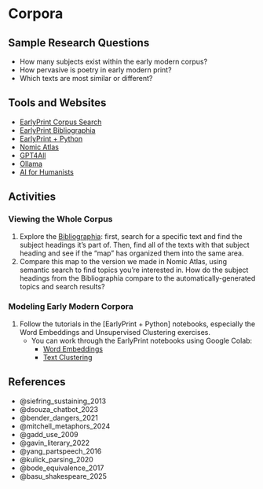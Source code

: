 # Corpora

## Sample Research Questions

- How many subjects exist within the early modern corpus?
- How pervasive is poetry in early modern print?
- Which texts are most similar or different?

## Tools and Websites

- [EarlyPrint Corpus Search](https://eplab.artsci.wustl.edu/corpus-frontend-1.2/eebotcp/search/)
- [EarlyPrint Bibliographia](https://earlyprint.org/bibliographia/)
- [EarlyPrint + Python](https://earlyprint.org/jupyterbook/intro.html)
- [Nomic Atlas](https://atlas.nomic.ai/)
- [GPT4All](https://www.nomic.ai/gpt4all)
- [Ollama](https://ollama.com/)
- [AI for Humanists](https://aiforhumanists.com/)

## Activities

### Viewing the Whole Corpus

1. Explore the [Bibliographia](https://earlyprint.org/bibliographia/): first, search for a specific text and find the subject headings it's part of. Then, find all of the texts with that subject heading and see if the "map" has organized them into the same area.
2. Compare this map to the version we made in Nomic Atlas, using semantic search to find topics you're interested in. How do the subject headings from the Bibliographia compare to the automatically-generated topics and search results?

### Modeling Early Modern Corpora

1. Follow the tutorials in the [EarlyPrint + Python] notebooks, especially the Word Embeddings and Unsupervised Clustering exercises.
   - You can work through the EarlyPrint notebooks using Google Colab: 
     - [Word Embeddings](https://colab.research.google.com/drive/131XjAd5zvtKCOzhVXUTVjJGHN5dBv1_R?usp=sharing)
     - [Text Clustering](https://colab.research.google.com/drive/1rL-3t8zpBx3or4guqRw-Ak6PNMBSLIRc?usp=sharing)


## References

- @siefring_sustaining_2013
- @dsouza_chatbot_2023
- @bender_dangers_2021
- @mitchell_metaphors_2024
- @gadd_use_2009
- @gavin_literary_2022
- @yang_partspeech_2016
- @kulick_parsing_2020
- @bode_equivalence_2017
- @basu_shakespeare_2025
